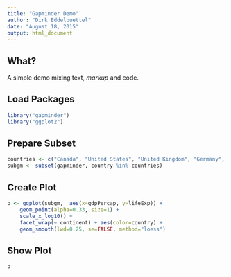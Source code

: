 ```yaml
---
title: "Gapminder Demo"
author: "Dirk Eddelbuettel"
date: "August 18, 2015"
output: html_document
---
```


## What?

A simple demo mixing text, _markup_ and code.

## Load Packages

```r
library("gapminder")
library("ggplot2")
```

## Prepare Subset

```r
countries <- c("Canada", "United States", "United Kingdom", "Germany", "France", "Japan", "Italy")
subgm <- subset(gapminder, country %in% countries)
```

## Create Plot

```r
p <- ggplot(subgm,  aes(x=gdpPercap, y=lifeExp)) +
    geom_point(alpha=0.33, size=1) +
    scale_x_log10() +
    facet_wrap(~ continent) + aes(color=country) +
    geom_smooth(lwd=0.25, se=FALSE, method="loess")
```

## Show Plot
```r
p
```


